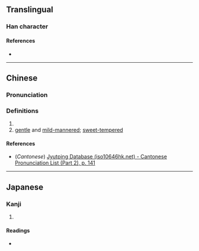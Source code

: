 {{character info/new}}
==Translingual==

===Han character===
{{Han char|rn=85|rad=水|as=09|sn=12|four=36141|canj=ERSJ|ids=⿰氵咠}}

====References====
* {{Han ref|kx=0636.310|dkj=17831|dj=1044.010|hdz=31675.010|uh=6E52|ud=28242|bh=DA53|bd=55891}}

----

==Chinese==
{{zh-forms}}

===Pronunciation===
{{zh-pron
|m=jí
|c=cap1
|mc=y
|oc=y
|ma=
|cat=n,a
}}

===Definitions===
{{zh-hanzi}}

# {{zh-used in|湒湒|[[sound]] of [[rain]]}}
# [[gentle]] and [[mild-mannered]]; [[sweet-tempered]]

====References====
* (''Cantonese'') [http://www.iso10646hk.net/jp/document/download.jsp Jyutping Database (iso10646hk.net) - Cantonese Pronunciation List (Part 2), p. 141]

----

==Japanese==

===Kanji===
{{ja-kanji|grade=|rs=水09}}

# {{rfdef|ja|sort=水09}}

====Readings====
* {{ja-readings|on=[[しゅう]] (shū)|kun=[[ふる]] (furu)}}